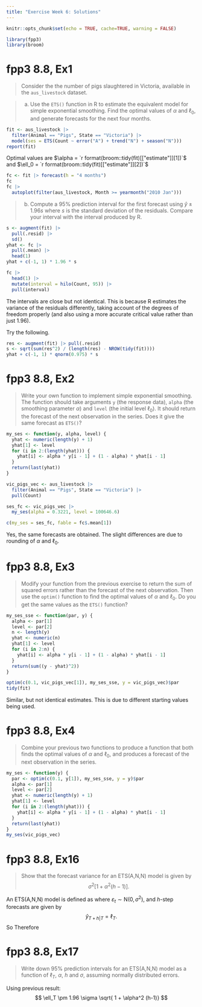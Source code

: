 ```yaml
---
title: "Exercise Week 6: Solutions"
---
```


```r
knitr::opts_chunk$set(echo = TRUE, cache=TRUE, warning = FALSE)
```

```r
library(fpp3)
library(broom)
```

# fpp3 8.8, Ex1

> Consider the the number of pigs slaughtered in Victoria, available in the `aus_livestock` dataset.

>   a. Use the `ETS()` function in R to estimate the equivalent model for simple exponential smoothing. Find the optimal values of $\alpha$ and $\ell_0$, and generate forecasts for the next four months.

```r
fit <- aus_livestock |>
  filter(Animal == "Pigs", State == "Victoria") |>
  model(ses = ETS(Count ~ error("A") + trend("N") + season("N")))
report(fit)
```

Optimal values are $\alpha = `r format(broom::tidy(fit)[["estimate"]][1])`$  and $\ell_0 = `r format(broom::tidy(fit)[["estimate"]][2])`$

```r
fc <- fit |> forecast(h = "4 months")
fc
fc |>
  autoplot(filter(aus_livestock, Month >= yearmonth("2010 Jan")))
```

>   b. Compute a 95% prediction interval for the first forecast using $\hat{y} \pm 1.96s$ where $s$ is the standard deviation of the residuals. Compare your interval with the interval produced by R.

```r
s <- augment(fit) |>
  pull(.resid) |>
  sd()
yhat <- fc |>
  pull(.mean) |>
  head(1)
yhat + c(-1, 1) * 1.96 * s
```

```r
fc |>
  head(1) |>
  mutate(interval = hilo(Count, 95)) |>
  pull(interval)
```

The intervals are close but not identical. This is because R estimates the variance of the residuals differently, taking account of the degrees of freedom properly (and also using a more accurate critical value rather than just 1.96).

Try the following.

```r
res <- augment(fit) |> pull(.resid)
s <- sqrt(sum(res^2) / (length(res) - NROW(tidy(fit))))
yhat + c(-1, 1) * qnorm(0.975) * s
```

# fpp3 8.8, Ex2

> Write your own function to implement simple exponential smoothing. The function should take arguments `y` (the response data), `alpha` (the smoothing parameter $\alpha$) and `level` (the initial level $\ell_0$). It should return the forecast of the next observation in the series. Does it give the same forecast as `ETS()`?

```r
my_ses <- function(y, alpha, level) {
  yhat <- numeric(length(y) + 1)
  yhat[1] <- level
  for (i in 2:(length(yhat))) {
    yhat[i] <- alpha * y[i - 1] + (1 - alpha) * yhat[i - 1]
  }
  return(last(yhat))
}

vic_pigs_vec <- aus_livestock |>
  filter(Animal == "Pigs", State == "Victoria") |>
  pull(Count)

ses_fc <- vic_pigs_vec |>
  my_ses(alpha = 0.3221, level = 100646.6)

c(my_ses = ses_fc, fable = fc$.mean[1])
```

Yes, the same forecasts are obtained. The slight differences are due to rounding of $\alpha$ and $\ell_0$.

# fpp3 8.8, Ex3

> Modify your function from the previous exercise to return the sum of squared errors rather than the forecast of the next observation. Then use the `optim()` function to find the optimal values of $\alpha$ and $\ell_0$. Do you get the same values as the `ETS()` function?

```r
my_ses_sse <- function(par, y) {
  alpha <- par[1]
  level <- par[2]
  n <- length(y)
  yhat <- numeric(n)
  yhat[1] <- level
  for (i in 2:n) {
    yhat[i] <- alpha * y[i - 1] + (1 - alpha) * yhat[i - 1]
  }
  return(sum((y - yhat)^2))
}

optim(c(0.1, vic_pigs_vec[1]), my_ses_sse, y = vic_pigs_vec)$par
tidy(fit)
```

Similar, but not identical estimates. This is due to different starting values being used.

# fpp3 8.8, Ex4

> Combine your previous two functions to produce a function that both finds the optimal values of $\alpha$ and $\ell_0$, and produces a forecast of the next observation in the series.

```r
my_ses <- function(y) {
  par <- optim(c(0.1, y[1]), my_ses_sse, y = y)$par
  alpha <- par[1]
  level <- par[2]
  yhat <- numeric(length(y) + 1)
  yhat[1] <- level
  for (i in 2:(length(yhat))) {
    yhat[i] <- alpha * y[i - 1] + (1 - alpha) * yhat[i - 1]
  }
  return(last(yhat))
}
my_ses(vic_pigs_vec)
```

# fpp3 8.8, Ex16

> Show that the forecast variance for an ETS(A,N,N) model is given by
$$
\sigma^2\left[1+\alpha^2(h-1)\right].
$$

An ETS(A,N,N) model is defined as
  \begin{align*}
    y_t      & = \ell_{t-1} + \varepsilon_{t} \\
    \ell_{t} & = \ell_{t-1} + \alpha\varepsilon_{t},
  \end{align*}
where $\varepsilon_t \sim \text{N}(0,\sigma^2)$, and $h$-step forecasts are  given by
$$
 \hat{y}_{T+h|T} = \ell_T.
$$
So
  \begin{align*}
     y_{T+h} & = \ell_{T+h-1} + \varepsilon_{T+h} \\
             & = \ell_{T+h-2} + \alpha \varepsilon_{T+h-1} +  \varepsilon_{T+h} \\
             & = \ell_{T+h-3} + \alpha \varepsilon_{T+h-2}  + \alpha \varepsilon_{T+h-1} +  \varepsilon_{T+h} \\
             & \dots \\
             & = \ell_{T} + \alpha \sum_{j=1}^{h-1} \varepsilon_{T+h-j} +  \varepsilon_{T+h}.
  \end{align*}
Therefore
  \begin{align*}
    \text{Var}(y_{T+h} | y_1,\dots,y_T) & = \alpha^2 \sum_{j=1}^{h-1} \sigma^2 +  \sigma^2 \\
                                        & =  \sigma^2\left[ 1 + \alpha^2 (h-1)\right ].
  \end{align*}

# fpp3 8.8, Ex17

> Write down 95\% prediction intervals for an ETS(A,N,N) model as a function of $\ell_T$, $\alpha$, $h$ and $\sigma$, assuming normally distributed errors.

Using previous result:
$$
 \ell_T \pm 1.96 \sigma \sqrt{ 1 + \alpha^2 (h-1)}
$$
